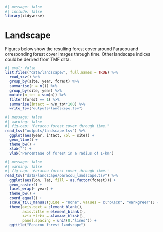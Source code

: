 ```r
#| message: false
#| include: false
library(tidyverse)
```

# Landscape {.unnumbered}

Figures below show the resulting forest cover around Paracou and orresponding forest cover images through time. Other landscape indices could be derived from TMF data.

```r
#| eval: false
list.files("data/landscape/", full.names = TRUE) %>% 
  read_tsv() %>% 
  group_by(site, year, forest) %>% 
  summarise(n = n()) %>% 
  group_by(site, year) %>% 
  mutate(n_tot = sum(n)) %>% 
  filter(forest == 1) %>% 
  summarise(intact = n/n_tot*100) %>% 
  write_tsv("outputs/landscape.tsv") 
```

```r
#| message: false
#| warning: false
#| fig-cap: "Paracou forest cover through time."
read_tsv("outputs/landscape.tsv") %>% 
  ggplot(aes(year, intact, col = site)) +
  geom_line() +
  theme_bw() +
  xlab("") +
  ylab("Percentage of forest in a radius of 1-km")
```

```r
#| message: false
#| warning: false
#| fig-cap: "Paracou forest cover through time."
read_tsv("data/landscape/paracou_landscape.tsv") %>% 
  ggplot(aes(lon, lat, fill = as.factor(forest))) +
  geom_raster() +
  facet_wrap(~ year) +
  theme_bw() +
  coord_equal() +
  scale_fill_manual(guide = "none", values = c("black", "darkgreen")) +
  theme(axis.text = element_blank(),
        axis.title = element_blank(),
        axis.ticks = element_blank(),
        panel.spacing = unit(0,'lines')) +
  ggtitle("Paracou forest landscape")
```
